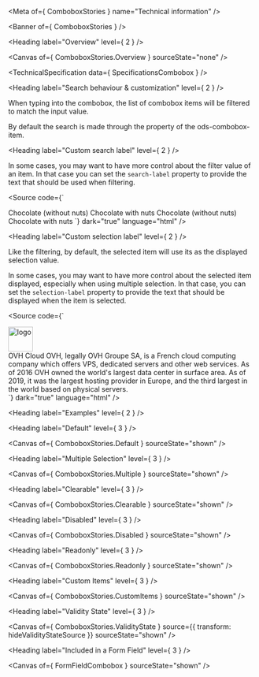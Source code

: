 
<Meta of={ ComboboxStories } name="Technical information" />

<Banner of={ ComboboxStories } />

<Heading label="Overview" level={ 2 } />

<Canvas of={ ComboboxStories.Overview } sourceState="none" />

<TechnicalSpecification data={ SpecificationsCombobox } />

<Heading label="Search behaviour & customization" level={ 2 } />

When typing into the combobox, the list of combobox items will be filtered to match the input value.

By default the search is made through the <OdsLink href="https://developer.mozilla.org/en-US/docs/Web/API/Node/textContent" label="textContent" target="_blank" />
property of the ods-combobox-item.

<Heading label="Custom search label" level={ 2 } />

In some cases, you may want to have more control about the filter value of an item.
In that case you can set the `search-label` property to provide the text that should be used when filtering.

<Source code={`
<!-- Default behaviour will propose two items on "nuts" filtering -->
<ods-combobox>
  <ods-combobox-item value="chocolate">
    Chocolate (without nuts)
  </ods-combobox-item>
  <ods-combobox-item value="chocolate-with-nuts">
    Chocolate with nuts
  </ods-combobox-item>
</ods-combobox>

<!-- By setting a custom search label, only one item will come by on "nuts" filtering -->
<ods-combobox>
  <ods-combobox-item search-label="Chocolate" value="chocolate">
    Chocolate (without nuts)
  </ods-combobox-item>
  <ods-combobox-item value="chocolate-with-nuts">
    Chocolate with nuts
  </ods-combobox-item>
</ods-combobox>
`}
        dark="true"
        language="html" />

<Heading label="Custom selection label" level={ 2 } />

Like the filtering, by default, the selected item will use its <OdsLink href="https://developer.mozilla.org/en-US/docs/Web/API/Node/textContent" label="text content" target="_blank" />
as the displayed selection value.

In some cases, you may want to have more control about the selected item displayed, especially when using multiple selection.
In that case, you can set the `selection-label` property to provide the text that should be displayed when the item is selected.

<Source code={`
<!-- The item in the dropdown will use the custom template, but the selected tag will only display "OVH" -->
<ods-combobox allow-multiple>
  <ods-combobox-item selection-label="OVH" value="ovh">
    <div class="custom-item">
      <img alt="logo"
           src="https://static-00.iconduck.com/assets.00/ovh-icon-2048x2048-l4c3izvg.png"
           width="50" />
      <div class="custom-item__content">
        <span class="custom-item__content__title">OVH Cloud</span>
        <span>OVH, legally OVH Groupe SA, is a French cloud computing company which offers VPS, dedicated servers and other web services. As of 2016 OVH owned the world's largest data center in surface area. As of 2019, it was the largest hosting provider in Europe, and the third largest in the world based on physical servers.</span>
      </div>
    </div>
  </ods-combobox-item>
</ods-combobox>
`}
        dark="true"
        language="html" />

<Heading label="Examples" level={ 2 } />

<Heading label="Default" level={ 3 } />

<Canvas of={ ComboboxStories.Default } sourceState="shown" />

<Heading label="Multiple Selection" level={ 3 } />

<Canvas of={ ComboboxStories.Multiple } sourceState="shown" />

<Heading label="Clearable" level={ 3 } />

<Canvas of={ ComboboxStories.Clearable } sourceState="shown" />

<Heading label="Disabled" level={ 3 } />

<Canvas of={ ComboboxStories.Disabled } sourceState="shown" />

<Heading label="Readonly" level={ 3 } />

<Canvas of={ ComboboxStories.Readonly } sourceState="shown" />

<Heading label="Custom Items" level={ 3 } />

<Canvas of={ ComboboxStories.CustomItems } sourceState="shown" />

<Heading label="Validity State" level={ 3 } />

<Canvas of={ ComboboxStories.ValidityState } source={{ transform: hideValidityStateSource }} sourceState="shown" />

<Heading label="Included in a Form Field" level={ 3 } />

<Canvas of={ FormFieldCombobox } sourceState="shown" />
